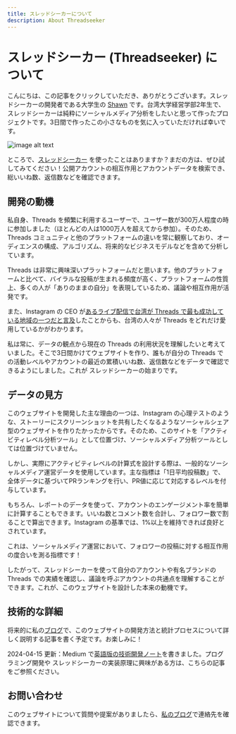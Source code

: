 ```yaml
---
title: スレッドシーカーについて
description: About Threadseeker
---
```


# スレッドシーカー (Threadseeker) について

こんにちは、この記事をクリックしていただき、ありがとうございます。スレッドシーカーの開発者である大学生の [Shawn](https://jcshawn.com) です。台湾大学経営学部2年生で、スレッドシーカーは純粋にソーシャルメディア分析をしたいと思って作ったプロジェクトです。3日間で作ったこの小さなものを気に入っていただければ幸いです。

![image alt text](/images/docs/about/about.jpg)

ところで、[スレッドシーカー](https://threadseeker.com) を使ったことはありますか？まだの方は、ぜひ試してみてください！公開アカウントの相互作用とアカウントデータを検索でき、総いいね数、返信数などを確認できます。

## 開発の動機

私自身、Threads を頻繁に利用するユーザーで、ユーザー数が300万人程度の時に参加しました（ほとんどの人は1000万人を超えてから参加）。そのため、Threads コミュニティと他のプラットフォームの違いを常に観察しており、オーディエンスの構成、アルゴリズム、将来的なビジネスモデルなどを含めて分析しています。

Threads は非常に興味深いプラットフォームだと思います。他のプラットフォームと比べて、バイラルな投稿が生まれる頻度が高く、プラットフォームの性質上、多くの人が「ありのままの自分」を表現しているため、議論や相互作用が活発です。

また、Instagram の CEO が[あるライブ配信で台湾が Threads で最も成功している地域の一つだと言及](https://www.instagram.com/p/C4AwD-hvdp3/?hl=zh-tw)したことからも、台湾の人々が Threads をどれだけ愛用しているかがわかります。

私は常に、データの観点から現在の Threads の利用状況を理解したいと考えていました。そこで3日間かけてウェブサイトを作り、誰もが自分の Threads での活動レベルやアカウントの最近の累積いいね数、返信数などをデータで確認できるようにしました。これが スレッドシーカーの始まりです。

## データの見方

このウェブサイトを開発した主な理由の一つは、Instagram の心理テストのような、ストーリーにスクリーンショットを共有したくなるようなソーシャルシェア型のウェブサイトを作りたかったからです。そのため、このサイトを「アクティビティレベル分析ツール」として位置づけ、ソーシャルメディア分析ツールとしては位置づけていません。

しかし、実際にアクティビティレベルの計算式を設計する際は、一般的なソーシャルメディア運営データを使用しています。主な指標は「1日平均投稿数」で、全体データに基づいてPRランキングを行い、PR値に応じて対応するレベルを付与しています。

もちろん、レポートのデータを使って、アカウントのエンゲージメント率を簡単に計算することもできます。いいね数とコメント数を合計し、フォロワー数で割ることで算出できます。Instagram の基準では、1%以上を維持できれば良好とされています。

これは、ソーシャルメディア運営において、フォロワーの投稿に対する相互作用の度合いを測る指標です！

したがって、スレッドシーカーを使って自分のアカウントや有名ブランドの Threads での実績を確認し、議論を呼ぶアカウントの共通点を理解することができます。これが、このウェブサイトを設計した本来の動機です。

## 技術的な詳細

将来的に私の[ブログ](https://jcshawn.com)で、このウェブサイトの開発方法と統計プロセスについて詳しく説明する記事を書く予定です。お楽しみに！

2024-04-15 更新：Medium で[英語版の技術開発ノート](https://medium.com/@jcshawn/how-i-built-a-threads-analytics-tool-with-10-000-users-in-3-days-e4ac37416eae)を書きました。プログラミング開発や スレッドシーカーの実装原理に興味がある方は、こちらの記事をご参照ください。

## お問い合わせ

このウェブサイトについて質問や提案がありましたら、[私のブログ](https://jcshawn.com/about)で連絡先を確認できます。
